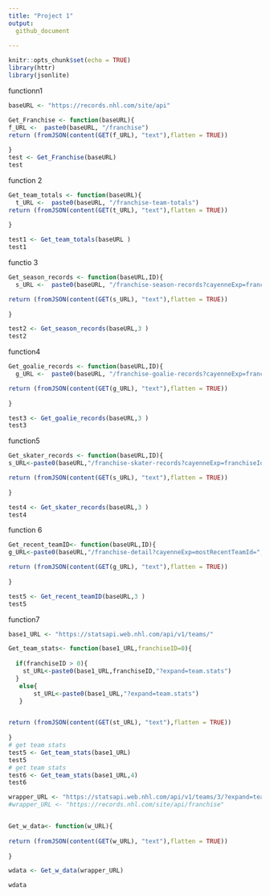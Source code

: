 ```yaml
---
title: "Project 1"
output:
  github_document    
    
---
```


```r
knitr::opts_chunk$set(echo = TRUE)
library(httr)
library(jsonlite)
```

functionn1

```r
baseURL <- "https://records.nhl.com/site/api"

Get_Franchise <- function(baseURL){
f_URL <-  paste0(baseURL, "/franchise")
return (fromJSON(content(GET(f_URL), "text"),flatten = TRUE))
  
}
test <- Get_Franchise(baseURL)
test

```

function 2 

```r
Get_team_totals <- function(baseURL){
  t_URL <-  paste0(baseURL, "/franchise-team-totals")
return (fromJSON(content(GET(t_URL), "text"),flatten = TRUE))
  
}

test1 <- Get_team_totals(baseURL )
test1

```

functio 3


```r
Get_season_records <- function(baseURL,ID){
  s_URL <-  paste0(baseURL, "/franchise-season-records?cayenneExp=franchiseId=",ID)

return (fromJSON(content(GET(s_URL), "text"),flatten = TRUE))
  
}

test2 <- Get_season_records(baseURL,3 )
test2


```

function4

```r
Get_goalie_records <- function(baseURL,ID){
  g_URL <-  paste0(baseURL, "/franchise-goalie-records?cayenneExp=franchiseId=",ID)

return (fromJSON(content(GET(g_URL), "text"),flatten = TRUE))
  
}

test3 <- Get_goalie_records(baseURL,3 )
test3
```

function5

```r
Get_skater_records <- function(baseURL,ID){
s_URL<-paste0(baseURL,"/franchise-skater-records?cayenneExp=franchiseId=",ID)

return (fromJSON(content(GET(s_URL), "text"),flatten = TRUE))
  
}

test4 <- Get_skater_records(baseURL,3 )
test4
```


function 6


```r
Get_recent_teamID<- function(baseURL,ID){
g_URL<-paste0(baseURL,"/franchise-detail?cayenneExp=mostRecentTeamId=",ID)

return (fromJSON(content(GET(g_URL), "text"),flatten = TRUE))
  
}

test5 <- Get_recent_teamID(baseURL,3 )
test5


```

function7


```r
base1_URL <- "https://statsapi.web.nhl.com/api/v1/teams/"

Get_team_stats<- function(base1_URL,franchiseID=0){
  
  if(franchiseID > 0){
    st_URL<-paste0(base1_URL,franchiseID,"?expand=team.stats") 
  }
   else{
       st_URL<-paste0(base1_URL,"?expand=team.stats")    
   } 


return (fromJSON(content(GET(st_URL), "text"),flatten = TRUE))
  
}
# get team stats
test5 <- Get_team_stats(base1_URL)
test5
# get team stats
test6 <- Get_team_stats(base1_URL,4)
test6

```

```r
wrapper_URL <- "https://statsapi.web.nhl.com/api/v1/teams/3/?expand=team.stats"
#wrapper_URL <- "https://records.nhl.com/site/api/franchise"


Get_w_data<- function(w_URL){
  
return (fromJSON(content(GET(w_URL), "text"),flatten = TRUE))
  
}

wdata <- Get_w_data(wrapper_URL)

wdata

```

